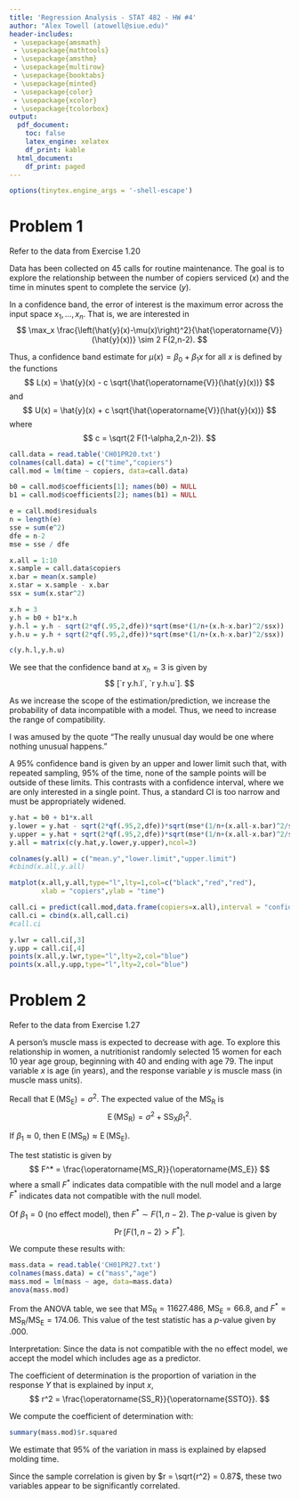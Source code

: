 ```yaml
---
title: 'Regression Analysis - STAT 482 - HW #4'
author: "Alex Towell (atowell@siue.edu)"
header-includes:
 - \usepackage{amsmath}
 - \usepackage{mathtools}
 - \usepackage{amsthm}
 - \usepackage{multirow}
 - \usepackage{booktabs}
 - \usepackage{minted}
 - \usepackage{color}
 - \usepackage{xcolor}
 - \usepackage{tcolorbox} 
output:
  pdf_document:
    toc: false
    latex_engine: xelatex
    df_print: kable
  html_document:
    df_print: paged
---
```


\newcommand{\ssto}{\operatorname{SSTO}}
\newcommand{\ssx}{\operatorname{SS_X}}
\newcommand{\ssr}{\operatorname{SS_R}}
\newcommand{\msr}{\operatorname{MS_R}}
\newcommand{\mse}{\operatorname{MS_E}}
\newcommand{\var}{\operatorname{V}}
\newcommand{\sd}{\operatorname{sd}}
\newcommand{\expect}{\operatorname{E}}
\newcommand{\corr}{\operatorname{cor}}
\newcommand{\cov}{\operatorname{cov}}
\newcommand{\se}{\operatorname{se}}
\newcommand{\mat}[1]{\mathbf{#1}}
\newcommand{\eval}[2]{\left. #1 \right\vert_{#2}}

```r
options(tinytex.engine_args = '-shell-escape')
```

# Problem 1
Refer to the data from Exercise 1.20

Data has been collected on $45$ calls for routine maintenance.
The goal is to explore the relationship between the number of copiers serviced
$(x)$ and the time in minutes spent to complete the service $(y)$.

\begin{tcolorbox}[split=\f]
Part (a)
\tcblower
Determine the boundary values of the confidence band for the regression function
$\mu(x)$ at $x=3$ copiers.
\end{tcolorbox}

In a confidence band, the error of interest is the maximum error across the
input space $x_1,\ldots,x_n$.
That is, we are interested in
$$
  \max_x \frac{\left(\hat{y}(x)-\mu(x)\right)^2}{\hat{\var}(\hat{y}(x))} \sim 2 F(2,n-2).
$$

Thus, a confidence band estimate for $\mu(x) = \beta_0 + \beta_1 x$ for all $x$ is
defined by the functions
$$
  L(x) = \hat{y}(x) - c \sqrt{\hat{\var}(\hat{y}(x))}
$$
and
$$
  U(x) = \hat{y}(x) + c \sqrt{\hat{\var}(\hat{y}(x))}
$$
where
$$
  c = \sqrt{2 F(1-\alpha,2,n-2)}.
$$

```r
call.data = read.table('CH01PR20.txt')
colnames(call.data) = c("time","copiers")
call.mod = lm(time ~ copiers, data=call.data)

b0 = call.mod$coefficients[1]; names(b0) = NULL
b1 = call.mod$coefficients[2]; names(b1) = NULL

e = call.mod$residuals
n = length(e)
sse = sum(e^2)
dfe = n-2
mse = sse / dfe

x.all = 1:10
x.sample = call.data$copiers
x.bar = mean(x.sample)
x.star = x.sample - x.bar
ssx = sum(x.star^2)

x.h = 3
y.h = b0 + b1*x.h
y.h.l = y.h - sqrt(2*qf(.95,2,dfe))*sqrt(mse*(1/n+(x.h-x.bar)^2/ssx))
y.h.u = y.h + sqrt(2*qf(.95,2,dfe))*sqrt(mse*(1/n+(x.h-x.bar)^2/ssx))

c(y.h.l,y.h.u)
```

We see that the confidence band at $x_h = 3$ is given by
$$
  [`r y.h.l`, `r y.h.u`].
$$

\begin{tcolorbox}[split=\f]
Part (b)
\tcblower
Explain why the confidence band at $x_h$ is wider than a confidence interval
for $\mu_h$.
\end{tcolorbox}

As we increase the scope of the estimation/prediction, we increase the
probability of data incompatible with a model.
Thus, we need to increase the range of compatibility.

I was amused by the quote "The really unusual day would be one where nothing
unusual happens." 

A $95\%$ confidence band is given by an upper and lower limit such that, with
repeated sampling, $95\%$ of the time, none of the sample points will be outside
of these limits.
This contrasts with a confidence interval, where we are only interested in a
single point.
Thus, a standard CI is too narrow and must be appropriately widened.

\begin{tcolorbox}[split=\f]
Part (c)
\tcblower
Plot the estimated regression function along with both the confidence band and
the confidence intervals on input space $x=1,2,\ldots,10$.
\end{tcolorbox}

```r
y.hat = b0 + b1*x.all
y.lower = y.hat - sqrt(2*qf(.95,2,dfe))*sqrt(mse*(1/n+(x.all-x.bar)^2/ssx))
y.upper = y.hat + sqrt(2*qf(.95,2,dfe))*sqrt(mse*(1/n+(x.all-x.bar)^2/ssx))
y.all = matrix(c(y.hat,y.lower,y.upper),ncol=3)

colnames(y.all) = c("mean.y","lower.limit","upper.limit")
#cbind(x.all,y.all)

matplot(x.all,y.all,type="l",lty=1,col=c("black","red","red"),
        xlab = "copiers",ylab = "time")

call.ci = predict(call.mod,data.frame(copiers=x.all),interval = "confidence")
call.ci = cbind(x.all,call.ci)
#call.ci

y.lwr = call.ci[,3]
y.upp = call.ci[,4]
points(x.all,y.lwr,type="l",lty=2,col="blue")
points(x.all,y.upp,type="l",lty=2,col="blue")
```

# Problem 2
Refer to the data from Exercise 1.27

A person's muscle mass is expected to decrease with age.
To explore this relationship in women, a nutritionist randomly selected $15$
women for each $10$ year age group, beginning with $40$ and ending with age $79$.
The input variable $x$ is age (in years), and the response variable $y$ is
muscle mass (in muscle mass units).

\begin{tcolorbox}[split=\f]
Part (a)
\tcblower
State the equations for $\expect(\msr)$ and $\expect(\mse)$.
\end{tcolorbox}

Recall that $\expect(\mse) = \sigma^2$.
The expected value of the $\msr$ is
$$
  \expect(\msr) = \sigma^2 + \ssx \beta_1^2.
$$

\begin{tcolorbox}[split=\f]
Part (b)
\tcblower
Use part (a) to explain a motivation behind the $F$ test for input effects.
\end{tcolorbox}

If $\beta_1 \approx 0$, then $\expect(\msr) \approx \expect(\mse)$.

The test statistic is given by
$$
  F^* = \frac{\msr}{\mse}
$$
where a small $F^*$ indicates data compatible with the null model and a
large $F^*$ indicates data not compatible with the null model.

\begin{tcolorbox}[split=\f]
Part (c)
\tcblower
Compute the $F^*$ statistic and the $p$-value.
Provide an interpretation, stated in the context of the problem.
\end{tcolorbox}

Of $\beta_1 = 0$ (no effect model), then $F^* \sim F(1,n-2)$.
The $p$-value is given by
$$
  \Pr\left[F(1,n-2) > F^*\right].
$$

We compute these results with:
```r
mass.data = read.table('CH01PR27.txt')
colnames(mass.data) = c("mass","age")
mass.mod = lm(mass ~ age, data=mass.data)
anova(mass.mod)
```

From the ANOVA table, we see that $\msr = 11627.486$, $\mse = 66.8$, and
$F^* = \msr / \mse = 174.06$.
This value of the test statistic has a $p$-value given by $.000$.

Interpretation: Since the data is not compatible with the no effect model, we
accept the model which includes age as a predictor.

\begin{tcolorbox}[split=\f]
Part (d)
\tcblower
Compute the coefficient of determination $r^2$.
Provide an interpretation, stated in the context of the problem.
\end{tcolorbox}

The coefficient of determination is the proportion of variation in the response
$Y$ that is explained by input $x$,
$$
  r^2 = \frac{\ssr}{\ssto}.
$$

We compute the coefficient of determination with:
```r
summary(mass.mod)$r.squared
```

We estimate that $95\%$ of the variation in mass is explained by elapsed molding time.

Since the sample correlation is given by $r = \sqrt{r^2} = 0.87$, these two
variables appear to be significantly correlated.

